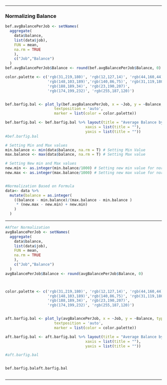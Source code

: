 ------------------------------------------------------------------------

### Normalizing Balance

```r
bef.avgBalancePerJob <- setNames(
  aggregate(
    data$balance, 
    list(data$job), 
    FUN = mean, 
    na.rm = TRUE
    ),
    c("Job","Balance")
  )
bef.avgBalancePerJob$Balance <- round(bef.avgBalancePerJob$Balance, 0)

color.palette <- c('rgb(31,219,180)', 'rgb(12,127,14)', 'rgb(44,160,44)', 'rgb(214,39,40)',
                   'rgb(148,103,189)','rgb(140,86,75)', 'rgb(31,119,180)', 'rgb(127,127,127)',
                   'rgb(188,189,34)', 'rgb(23,190,207)',
                   'rgb(174,199,232)', 'rgb(255,187,120)')


bef.barfig.bal <- plot_ly(bef.avgBalancePerJob, x = ~Job, y = ~Balance, type = 'bar',
                      textposition = 'auto',
                      marker = list(color = color.palette))

bef.barfig.bal <- bef.barfig.bal %>% layout(title = "Average Balance by Job Before Normalization",
                                    xaxis = list(title = ""),
                                    yaxis = list(title = ""))
#bef.barfig.bal
```

```r

# Setting Min and Max values
min.balance <- min(data$balance, na.rm = T) # Setting Min Value
max.balance <- max(data$balance, na.rm = T) # Setting Max value

# Setting New min and Max values
new.min <- as.integer(min.balance/1000) # Setting new min value for normalized Data to -112
new.max <- as.integer(max.balance/1000) # Setting new max value for normalized Data to 669


#Normalization Based on Formula
data<- data %>% 
  mutate(balance = as.integer(
    ((balance - min.balance)/(max.balance - min.balance ) 
     * (new.max - new.min) + new.min)
    )
  )

```

------------------------------------------------------------------------

```r

#After Normalization
avgBalancePerJob <- setNames(
  aggregate(
    data$balance, 
    list(data$job), 
    FUN = mean, 
    na.rm = TRUE
    ),
    c("Job","Balance")
  )
avgBalancePerJob$Balance <- round(avgBalancePerJob$Balance, 0)



color.palette <- c('rgb(31,219,180)', 'rgb(12,127,14)', 'rgb(44,160,44)', 'rgb(214,39,40)',
                   'rgb(148,103,189)','rgb(140,86,75)', 'rgb(31,119,180)', 'rgb(127,127,127)',
                   'rgb(188,189,34)', 'rgb(23,190,207)',
                   'rgb(174,199,232)', 'rgb(255,187,120)')


aft.barfig.bal <- plot_ly(avgBalancePerJob, x = ~Job, y = ~Balance, type = 'bar',
                      textposition = 'auto',
                      marker = list(color = color.palette))

aft.barfig.bal <- aft.barfig.bal %>% layout(title = "Average Balance by Job After Normalization",
                                    xaxis = list(title = ""),
                                    yaxis = list(title = ""))

#aft.barfig.bal

```
::: {style="display: flex;"}
<div>

```r
bef.barfig.bal
```

</div>

<div>

```r
aft.barfig.bal
```

</div>
:::
------------------------------------------------------------------------
